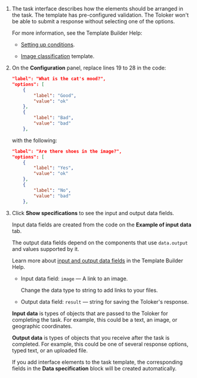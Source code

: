 1. The task interface describes how the elements should be arranged in the task.
    The template has pre-configured validation. The Toloker won't be able to submit a response without selecting one of the options.

    For more information, see the Template Builder Help:

    - [Setting up conditions](/docs-new/template-builder/best-practices/conditions).

    - [Image classification](/docs-new/template-builder/templates/image-classification) template.

1. On the **Configuration** panel, replace lines 19 to 28 in the code:

    ```json
    "label": "What is the cat's mood?",
    "options": [
        {
            "label": "Good",
            "value": "ok"
        },
        {
            "label": "Bad",
            "value": "bad"
        },
    ```

    with the following:

    ```json
    "label": "Are there shoes in the image?",
    "options": [
        {
            "label": "Yes",
            "value": "ok"
        },
        {
            "label": "No",
            "value": "bad"
        },
    ```

1. Click **Show specifications** to see the input and output data fields.

    Input data fields are created from the code on the **Example of input data** tab.

    The output data fields depend on the components that use `data.output` and values supported by it.

    Learn more about [input and output data fields](/docs-new/template-builder/operations/create-specs) in the Template Builder Help.

    - Input data field: `image` — A link to an image.

        Change the data type to string to add links to your files.

    - Output data field: `result` — string for saving the Toloker's response.

    <Cut title="What are input and output data?">

    **Input data** is types of objects that are passed to the Toloker for completing the task. For example, this could be a text, an image, or geographic coordinates.

    **Output data** is types of objects that you receive after the task is completed. For example, this could be one of several response options, typed text, or an uploaded file.

    If you add interface elements to the task template, the corresponding fields in the **Data specification** block will be created automatically.

    </Cut>
